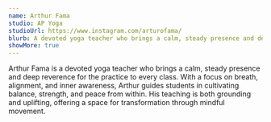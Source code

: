 ```yaml
---
name: Arthur Fama
studio: AP Yoga
studioUrl: https://www.instagram.com/arturofama/
blurb: A devoted yoga teacher who brings a calm, steady presence and deep reverence to every class. With a focus on breath, alignment, and inner awareness, Arthur guides students in cultivating balance, strength, and peace from within.
showMore: true
---
```


Arthur Fama is a devoted yoga teacher who brings a calm, steady presence and deep reverence for the practice to every class. With a focus on breath, alignment, and inner awareness, Arthur guides students in cultivating balance, strength, and peace from within. His teaching is both grounding and uplifting, offering a space for transformation through mindful movement.


